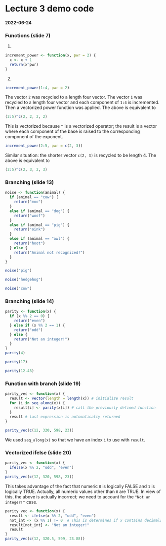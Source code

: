 # Lecture 3 demo code

#### 2022-06-24

### Functions (slide 7)

1.  

```r
increment_power <- function(x, pwr = 2) {
  x <- x + 1
  return(x^pwr)
}
```

2.  

```r
increment_power(1:4, pwr = 2)
```

The vector `2` was recycled to a length four vector. The vector `1` was
recycled to a length four vector and each component of `1:4` is
incremented. Then a vectorized power function was applied. The above is
equivalent to

```r
(2:5)^c(2, 2, 2, 2)
```

This is vectorized because `^` is a vectorized operator; the result is a
vector where each component of the base is raised to the corresponding
component of the exponent.

```r
increment_power(2:5, pwr = c(2, 3))
```

Similar situation: the shorter vector `c(2, 3)` is recycled to be length
4. The above is equivalent to

```r
(2:5)^c(2, 3, 2, 3)
```

### Branching (slide 13)

```r
noise <- function(animal) {
  if (animal == "cow") {
    return("moo")
  }
  else if (animal == "dog") {
    return("woof")
  }
  else if (animal == "pig") {
    return("oink")
  }
  else if (animal == "owl") {
    return("hoot")
  } else {
    return("Animal not recognized!")
  }
}

noise("pig")
```

```r
noise("hedgehog")
```

```r
noise("cow")
```

### Branching (slide 14)

```r
parity <- function(x) {
  if (x %% 2 == 0) {
    return("even")
  } else if (x %% 2 == 1) {
    return("odd")
  } else {
    return("Not an integer!")
  }
}
parity(4)
```

```r
parity(17)
```

```r
parity(12.43)
```

### Function with branch (slide 19)

```r
parity_vec <- function(x) {
  result <- vector(length = length(x)) # initialize result
  for (i in seq_along(x)) {
    result[i] <- parity(x[i]) # call the previously defined function
  }
  result # last expression is automatically returned
}

parity_vec(c(12, 320, 598, 23))
```

We used `seq_along(x)` so that we have an index `i` to use with
`result`.

### Vectorized ifelse (slide 20)

```r
parity_vec <- function(x) {
  ifelse(x %% 2, "odd", "even")
}
parity_vec(c(12, 320, 598, 23))
```

This takes advantage of the fact that numeric `0` is logically FALSE and
`1` is logically TRUE. Actually, all numeric values other than `0` are
TRUE. In view of this, the above is actually incorrect; we need to
account for the `"Not an integer!"` case.

```r
parity_vec <- function(x) {
  result <- ifelse(x %% 2, "odd", "even")
  not_int <- (x %% 1) != 0  # This is determines if x contains decimals (not int)
  result[not_int] <- "Not an integer!"
  result
}
parity_vec(c(12, 320.5, 599, 23.88))
```
